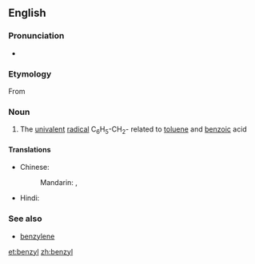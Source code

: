 ==English==

===Pronunciation===
* {{audio|en-us-benzyl.ogg|Audio (US)}}

===Etymology===
From {{confix|benz|yl}}

===Noun===
{{en-noun}}

# {{context|organic chemistry|especially in combination|lang=en}} The [[univalent]] [[radical]] C<sub>6</sub>H<sub>5</sub>-CH<sub>2</sub>- related to [[toluene]] and [[benzoic]] acid

====Translations====
{{trans-top|chemical compound}}
* Chinese:
*: Mandarin: {{t|cmn|苄|tr=biàn|sc=Hani}}, {{t|cmn|苄基|tr=biànjī|sc=Hani}}
{{trans-mid}}
* Hindi: {{t-|hi|धूपल|tr=dhoopal|sc=Deva}}
{{trans-bottom}}

===See also===
* [[benzylene]]

[[et:benzyl]]
[[zh:benzyl]]